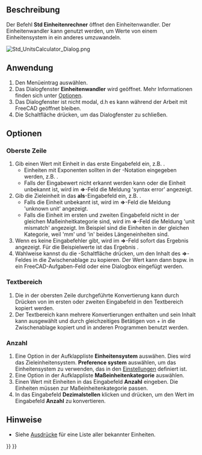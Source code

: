 <languages/>

{{Docnav/de
|[[Std_ClarifySelection/de|AuswahlPräzisieren]]
|[[Std_ViewLoadImage/de|AnsichtBildLaden]]
|[[Std_Tools_Menu/de|Std Menü Werkzeuge]]
|IconL=
|IconR=Std_ViewLoadImage.svg
|IconC=Freecad.svg
}}

{{GuiCommand/de
|Name=Std UnitsCalculator
|Name/de=Std Einheitenrechner
|MenuLocation=Werkzeuge → Einheitenwandler...
|Workbenches=Alle
}}

<span id="Description"></span>
==Beschreibung==

Der Befehl '''Std Einheitenrechner''' öffnet den Einheitenwandler. Der Einheitenwandler kann genutzt werden, um Werte von einem Einheitensystem in ein anderes umzuwandeln.

[[Image:Std_UnitsCalculator_Dialog.png]]
{{Caption|Das Einheitenwandler-Dialogfenster}}

<span id="Usage"></span>
==Anwendung==

# Den Menüeintrag {{MenuCommand|Werkzeuge → [[Image:Std_UnitsCalculator.svg|16px]] Einheitenwandler...}} auswählen.
# Das Dialogfenster '''Einheitenwandler''' wird geöffnet. Mehr Informationen finden sich unter [[#Optionen|Optionen]].
# Das Dialogfenster ist nicht modal, d.h es kann während der Arbeit mit FreeCAD geöffnet bleiben.
# Die Schaltfläche {{Button|Schließen}} drücken, um das Dialogfenster zu schließen.

<span id="Options"></span>
==Optionen==

<span id="Top_row"></span>
===Oberste Zeile===

# Gib einen Wert mit Einheit in das erste Eingabefeld ein, z.B. {{Value|10 mm}}.
#* Einheiten mit Exponenten sollten in der {{Value|^}}-Notation eingegeben werden, z.B. {{Value|1 m^2}}.
#* Falls der Eingabewert nicht erkannt werden kann oder die Einheit unbekannt ist, wird im '''=>'''-Feld die Meldung 'syntax error' angezeigt.
# Gib die Zieleinheit in das '''als'''-Eingabefeld ein, z.B. {{Value|in}}.
#* Falls die Einheit unbekannt ist, wird im '''=>'''-Feld die Meldung 'unknown unit' angezeigt.
#* Falls die Einheit im ersten und zweiten Eingabefeld nicht in der gleichen Maßeinheitkategorie sind, wird im '''=>'''-Feld die Meldung 'unit mismatch' angezeigt. Im Beispiel sind die Einheiten in der gleichen Kategorie, weil 'mm' und 'in' beides Längeneinheiten sind.
# Wenn es keine Eingabefehler gibt, wird im '''=>'''-Feld sofort das Ergebnis angezeigt. Für die Beispielwerte ist das Ergebnis {{Value|0,394 in}}.
# Wahlweise kannst du die {{Button|Kopieren}}-Schaltfläche drücken, um den Inhalt des '''=>'''-Feldes in die Zwischenablage zu kopieren. Der Wert kann dann bspw. in ein FreeCAD-Aufgaben-Feld oder eine Dialogbox eingefügt werden.

<span id="Text_area"></span>
===Textbereich===

# Die in der obersten Zeile durchgeführte Konvertierung kann durch Drücken von {{KEY|Enter}} im ersten oder zweiten Eingabefeld in den Textbereich kopiert werden.
# Der Textbereich kann mehrere Konvertierungen enthalten und sein Inhalt kann ausgewählt und durch gleichzeitiges Betätigen von {{KEY|Strg}}+{{KEY|C}} in die Zwischenablage kopiert und in anderen Programmen benutzt werden.

<span id="Quantity"></span>
===Anzahl===

# Eine Option in der Aufklappliste '''Einheitensystem''' auswähen. Dies wird das Zieleinheitensystem. '''Preference system''' auswählen, um das Einheitensystem zu verwenden, das in den [[Preferences_Editor/de#Units|Einstellungen]] definiert ist.
# Eine Option in der Aufklappliste '''Maßeinheitenkategorie''' auswählen.
# Einen Wert mit Einheiten in das Eingabefeld '''Anzahl''' eingeben. Die Einheiten müssen zur Maßeinheitenkategorie passen.
# In das Eingabefeld '''Dezimalstellen''' klicken und {{KEY|Enter}} drücken, um den Wert im Eingabefeld '''Anzahl''' zu konvertieren.

<span id="Notes"></span>
==Hinweise==

* Siehe [[Expressions/de#Units|Ausdrücke]] für eine Liste aller bekannter Einheiten.


{{Docnav/de
|[[Std_ClarifySelection/de|AuswahlPräzisieren]]
|[[Std_ViewLoadImage/de|AnsichtBildLaden]]
|[[Std_Tools_Menu/de|Std Menü Werkzeuge]]
|IconL=
|IconR=Std_ViewLoadImage.svg
|IconC=Freecad.svg
}}

{{Std_Base_navi{{#translation:}}}}
{{Userdocnavi{{#translation:}}}}